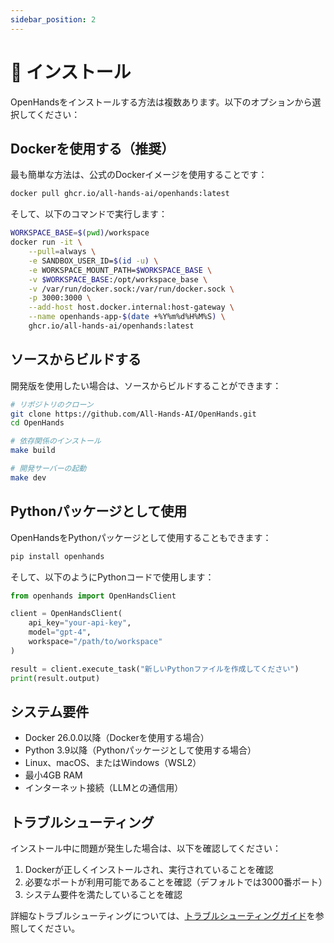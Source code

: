 ```yaml
---
sidebar_position: 2
---
```


# 🔧 インストール

OpenHandsをインストールする方法は複数あります。以下のオプションから選択してください：

## Dockerを使用する（推奨）

最も簡単な方法は、公式のDockerイメージを使用することです：

```bash
docker pull ghcr.io/all-hands-ai/openhands:latest
```

そして、以下のコマンドで実行します：

```bash
WORKSPACE_BASE=$(pwd)/workspace
docker run -it \
    --pull=always \
    -e SANDBOX_USER_ID=$(id -u) \
    -e WORKSPACE_MOUNT_PATH=$WORKSPACE_BASE \
    -v $WORKSPACE_BASE:/opt/workspace_base \
    -v /var/run/docker.sock:/var/run/docker.sock \
    -p 3000:3000 \
    --add-host host.docker.internal:host-gateway \
    --name openhands-app-$(date +%Y%m%d%H%M%S) \
    ghcr.io/all-hands-ai/openhands:latest
```

## ソースからビルドする

開発版を使用したい場合は、ソースからビルドすることができます：

```bash
# リポジトリのクローン
git clone https://github.com/All-Hands-AI/OpenHands.git
cd OpenHands

# 依存関係のインストール
make build

# 開発サーバーの起動
make dev
```

## Pythonパッケージとして使用

OpenHandsをPythonパッケージとして使用することもできます：

```bash
pip install openhands
```

そして、以下のようにPythonコードで使用します：

```python
from openhands import OpenHandsClient

client = OpenHandsClient(
    api_key="your-api-key",
    model="gpt-4",
    workspace="/path/to/workspace"
)

result = client.execute_task("新しいPythonファイルを作成してください")
print(result.output)
```

## システム要件

- Docker 26.0.0以降（Dockerを使用する場合）
- Python 3.9以降（Pythonパッケージとして使用する場合）
- Linux、macOS、またはWindows（WSL2）
- 最小4GB RAM
- インターネット接続（LLMとの通信用）

## トラブルシューティング

インストール中に問題が発生した場合は、以下を確認してください：

1. Dockerが正しくインストールされ、実行されていることを確認
2. 必要なポートが利用可能であることを確認（デフォルトでは3000番ポート）
3. システム要件を満たしていることを確認

詳細なトラブルシューティングについては、[トラブルシューティングガイド](/modules/usage/troubleshooting/troubleshooting)を参照してください。